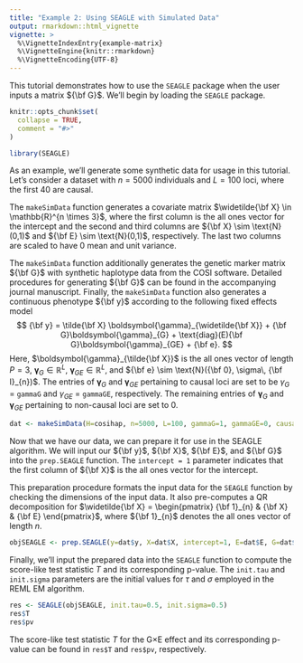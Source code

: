 ```yaml
---
title: "Example 2: Using SEAGLE with Simulated Data"
output: rmarkdown::html_vignette
vignette: >
  %\VignetteIndexEntry{example-matrix}
  %\VignetteEngine{knitr::rmarkdown}
  %\VignetteEncoding{UTF-8}
---
```


This tutorial demonstrates how to use the `SEAGLE` package when the user inputs a matrix ${\bf G}$.  We'll begin by loading the `SEAGLE` package.

```r
knitr::opts_chunk$set(
  collapse = TRUE,
  comment = "#>"
)
```

```r
library(SEAGLE)
```

As an example, we'll generate some synthetic data for usage in this tutorial.  Let's consider a dataset with $n=5000$ individuals and $L=100$ loci, where the first $40$ are causal.  

The `makeSimData` function generates a covariate matrix $\widetilde{\bf X} \in \mathbb{R}^{n \times 3}$, where the first column is the all ones vector for the intercept and the second and third columns are ${\bf X} \sim \text{N}(0,1)$ and ${\bf E}  \sim \text{N}(0,1)$, respectively.  The last two columns are scaled to have $0$ mean and unit variance.

The `makeSimData` function additionally generates the genetic marker matrix ${\bf G}$ with synthetic haplotype data from the COSI software.  Detailed procedures for generating ${\bf G}$ can be found in the accompanying journal manuscript.  Finally, the `makeSimData` function also generates a continuous phenotype ${\bf y}$ according to the following fixed effects model
$$
{\bf y} = \tilde{\bf X} \boldsymbol{\gamma}_{\widetilde{\bf X}} + {\bf G}\boldsymbol{\gamma}_{G} + \text{diag}(E){\bf G}\boldsymbol{\gamma}_{GE} + {\bf e}.
$$
Here, $\boldsymbol{\gamma}_{\tilde{\bf X}}$ is the all ones vector of length $P=3$, $\boldsymbol{\gamma}_{G} \in \mathbb{R}^{L}$, $\boldsymbol{\gamma}_{GE}\in \mathbb{R}^{L}$, and ${\bf e} \sim \text{N}({\bf 0}, \sigma\, {\bf I}_{n})$.  The entries of $\boldsymbol{\gamma}_{G}$ and $\boldsymbol{\gamma}_{GE}$ pertaining to causal loci are set to be $\gamma_{G}$ = `gammaG` and $\gamma_{GE}$ = `gammaGE`, respectively. The remaining entries of $\boldsymbol{\gamma}_{G}$ and $\boldsymbol{\gamma}_{GE}$ pertaining to non-causal loci are set to $0$.

```r
dat <- makeSimData(H=cosihap, n=5000, L=100, gammaG=1, gammaGE=0, causal=40, seed=1)

```

Now that we have our data, we can prepare it for use in the SEAGLE algorithm. We will input our ${\bf y}$, ${\bf X}$, ${\bf E}$, and ${\bf G}$ into the `prep.SEAGLE` function.  The `intercept = 1` parameter indicates that the first column of ${\bf X}$ is the all ones vector for the intercept.

This preparation procedure formats the input data for the `SEAGLE` function by checking the dimensions of the input data.  It also pre-computes a QR decomposition for $\widetilde{\bf X} = \begin{pmatrix} {\bf 1}_{n} & {\bf X} & {\bf E} \end{pmatrix}$, where ${\bf 1}_{n}$ denotes the all ones vector of length $n$.

```r
objSEAGLE <- prep.SEAGLE(y=dat$y, X=dat$X, intercept=1, E=dat$E, G=dat$G)
```

Finally, we'll input the prepared data into the `SEAGLE` function to compute the score-like test statistic $T$ and its corresponding p-value.  The `init.tau` and `init.sigma` parameters are the initial values for $\tau$ and $\sigma$ employed in the REML EM algorithm.

```r
res <- SEAGLE(objSEAGLE, init.tau=0.5, init.sigma=0.5)
res$T
res$pv
```

The score-like test statistic $T$ for the G$\times$E effect and its corresponding p-value can be found in `res$T` and `res$pv`, respectively.

